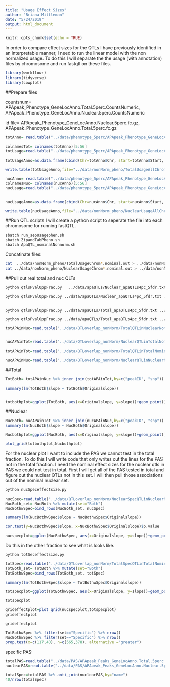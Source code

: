 ```yaml
---
title: "Usage Effect Sizes"
author: "Briana Mittleman"
date: "5/24/2019"
output: html_document
---
```


```r
knitr::opts_chunk$set(echo = TRUE)
```

In order to compare effect sizes for the QTLs I have previously identified in an interpretable manner, I need to run the linear model with the non normalized usage. To do this I will separate the the usage (with annotation) files by chromosome and run fastqtl on these files.  

```r
library(workflowr)
library(tidyverse)
library(cowplot)
```

##Prepare files  

countsnum= APApeak_Phenotype_GeneLocAnno.Total.5perc.CountsNumeric, APApeak_Phenotype_GeneLocAnno.Nuclear.5perc.CountsNumeric

id file= APApeak_Phenotype_GeneLocAnno.Nuclear.5perc.fc.gz, APApeak_Phenotype_GeneLocAnno.Total.5perc.fc.gz



```r
totAnno= read.table("../data/phenotype_5perc/APApeak_Phenotype_GeneLocAnno.Total.5perc.fc.gz", stringsAsFactors = F, header = T) %>% separate(chrom, into=c("Chrchrom", "Start", "End", "ID"),sep=":") %>% mutate(Chr=str_sub(Chrchrom, 4, str_length(Chrchrom)))
                                                                                                                                                                                                                
colnamesTot= colnames(totAnno)[5:56]
totUsage=read.table("../data/phenotype_5perc/APApeak_Phenotype_GeneLocAnno.Total.5perc.CountsNumeric", stringsAsFactors = F, header = F, col.names = colnamesTot) 

totUsageAnno=as.data.frame(cbind(Chr=totAnno$Chr, start=totAnno$Start, end=totAnno$End, ID=totAnno$ID, totUsage ))

write.table(totUsageAnno,file="../data/nonNorm_pheno/TotalUsageAllChrom.txt", col.names = T, row.names = F, quote = F, sep="\t" )
```



```r
nucAnno= read.table("../data/phenotype_5perc/APApeak_Phenotype_GeneLocAnno.Nuclear.5perc.fc.gz", stringsAsFactors = F, header = T)%>% separate(chrom, into=c("Chrchrom", "Start", "End", "ID"),sep=":") %>% mutate(Chr=str_sub(Chrchrom, 4, str_length(Chrchrom)))
colnamesNuc= colnames(nucAnno)[5:56]
nucUsage=read.table("../data/phenotype_5perc/APApeak_Phenotype_GeneLocAnno.Nuclear.5perc.CountsNumeric", stringsAsFactors = F, header = F, col.names = colnamesNuc) 


nucUsageAnno=as.data.frame(cbind(Chr=nucAnno$Chr, start=nucAnno$Start, end=nucAnno$End, ID=nucAnno$ID, nucUsage ))

write.table(nucUsageAnno,file="../data/nonNorm_pheno/NuclearUsageAllChrom.txt", col.names = T, row.names = F, quote = F, sep="\t" )
```


##Run QTL scripts
I will create a python script to seperate the file into each chromosome for running fastQTL.  

```bash
sbatch run_sepUsagephen.sh
sbatch ZipandTabPheno.sh
sbatch ApaQTL_nominalNonnorm.sh
```

Concatinate files:  

```bash
cat  ../data/nonNorm_pheno/TotalUsageChrom*.nominal.out > ../data/nonNorm_pheno/TotalUsageChrom_Nominal_AllChrom.txt
cat ../data/nonNorm_pheno/NuclearUsageChrom*.nominal.out > ../data/nonNorm_pheno/NuclearUsageChrom_Nominal_AllChrom.txt

```

##Pull out real total and nuc QLTs  


```bash
python qtlsPvalOppFrac.py   ../data/apaQTLs/Nuclear_apaQTLs4pc_5fdr.txt ../data/nonNorm_pheno/TotalUsageChrom_Nominal_AllChrom.txt ../data/QTLoverlap_nonNorm/NuclearQTLinTotalNominal_nonNorm.txt  

python qtlsPvalOppFrac.py ../data/apaQTLs/Nuclear_apaQTLs4pc_5fdr.txt ../data/nonNorm_pheno/NuclearUsageChrom_Nominal_AllChrom.txt ../data/QTLoverlap_nonNorm/NuclearQTLinNuclearNominal_nonNorm.txt  


python qtlsPvalOppFrac.py ../data/apaQTLs/Total_apaQTLs4pc_5fdr.txt ../data/nonNorm_pheno/TotalUsageChrom_Nominal_AllChrom.txt ../data/QTLoverlap_nonNorm/TotalQTLinTotalNominal_nonNorm.txt  

python qtlsPvalOppFrac.py ../data/apaQTLs/Total_apaQTLs4pc_5fdr.txt ../data/nonNorm_pheno/NuclearUsageChrom_Nominal_AllChrom.txt ../data/QTLoverlap_nonNorm/TotalQTLinNuclearNominal_nonNorm.txt  
```



```r
totAPAinNuc=read.table("../data/QTLoverlap_nonNorm/TotalQTLinNuclearNominal_nonNorm.txt", header = F, stringsAsFactors = F, col.names=c("peakID", "snp", "dist", "pval", "slope"))


nucAPAinTot=read.table("../data/QTLoverlap_nonNorm/NuclearQTLinTotalNominal_nonNorm.txt", header = F, stringsAsFactors = F, col.names=c("peakID", "snp", "dist", "pval", "slope"))

totAPAinTot=read.table("../data/QTLoverlap_nonNorm/TotalQTLinTotalNominal_nonNorm.txt", header = F, stringsAsFactors = F, col.names=c("peakID", "snp", "dist", "pval", "slope")) %>% dplyr::select(peakID, snp, slope) %>% dplyr::rename("Originalslope"=slope)

nucAPAinNuc=read.table("../data/QTLoverlap_nonNorm/NuclearQTLinNuclearNominal_nonNorm.txt", header = F, stringsAsFactors = F, col.names=c("peakID", "snp", "dist", "pval", "slope")) %>% dplyr::select(peakID, snp, slope)%>% dplyr::rename("Originalslope"=slope)
```



##Total

```r
TotBoth= totAPAinNuc %>% inner_join(totAPAinTot,by=c("peakID", "snp"))

summary(lm(TotBoth$slope ~ TotBoth$Originalslope))


totbothplot=ggplot(TotBoth, aes(x=Originalslope, y=slope))+geom_point() + geom_smooth(method="lm") + labs(title="Total apaQTL effect sizes", x="Effect size in Total",y="Effect size in Nucler") + geom_density_2d(col="red") + annotate("text", y=1, x=0, label="R2=.67, slope=0.64")
```
##Nuclear  

```r
NucBoth= nucAPAinTot %>% inner_join(nucAPAinNuc,by=c("peakID", "snp"))
summary(lm(NucBoth$slope ~ NucBoth$Originalslope))

Nucbothplot=ggplot(NucBoth, aes(x=Originalslope, y=slope))+geom_point() + geom_smooth(method="lm") + labs(title="Nuclear apaQTL effect sizes", x="Effect size in Nuclear",y="Effect size in Total") + geom_density_2d(col="red") +  annotate("text", y=1, x=0, label="R2=.8, slope=0.78")
```

```r
plot_grid(totbothplot,Nucbothplot)
```

For the nuclear plot I want to include the PAS we cannot test in the total fraction. To do this I will write code that only writes out the lines for the PAS not in the total fraction. I need the nominal effect sizes for the nuclear qtls in PAS we could not test in total. First I will get all of the PAS tested in total and figure out the nuclear QTLs not in this set. I will then pull those associations out of the nominal nuclear set. 

```bash
python nucSpeceffectsize.py
```

```r
nucSpec=read.table("../data/QTLoverlap_nonNorm/NuclearSpecQTLinNuclearNominal_nonNorm.txt",header = F, stringsAsFactors = F, col.names=c("peakID", "snp", "dist", "pval", "Originalslope")) %>% mutate(slope=0,set="Specific") %>% select(peakID, snp, dist, pval, Originalslope, slope,set)
NucBoth_set= NucBoth %>% mutate(set="Both")
NucBothwSpec=bind_rows(NucBoth_set, nucSpec)
```

```r
summary(lm(NucBothwSpec$slope ~ NucBothwSpec$Originalslope))

cor.test(y=NucBothwSpec$slope, x=NucBothwSpec$Originalslope)$p.value

nucspecplot=ggplot(NucBothwSpec, aes(x=Originalslope, y=slope))+geom_point(aes( col=set)) + geom_smooth(method="lm") + labs(title="Nuclear apaQTL effect sizes", x="Effect size in Nuclear",y="Effect size in Total") +  annotate("text", y=1, x=0, label="R2=.68, slope=0.66",size=6) + scale_color_brewer(palette = "Dark2")+ theme(text = element_text(size=16), legend.position = "bottom")
```
Do this in the other fraction to see what is looks like.

```bash
python totSeceffectsize.py
```


```r
totSpec=read.table("../data/QTLoverlap_nonNorm/TotalSpecQTLinTotalNominal_nonNorm.txt",header = F, stringsAsFactors = F, col.names=c("peakID", "snp", "dist", "pval", "Originalslope")) %>% mutate(slope=0,set="Specific") %>% select(peakID, snp, dist, pval, Originalslope, slope,set)
TotBoth_set= TotBoth %>% mutate(set="Both")
TotBothwSpec=bind_rows(TotBoth_set, totSpec)
```

```r
summary(lm(TotBothwSpec$slope ~ TotBothwSpec$Originalslope))

totspecplot=ggplot(TotBothwSpec, aes(x=Originalslope, y=slope))+geom_point(aes( col=set)) + geom_smooth(method="lm") + labs(title="Total apaQTL effect sizes", x="Effect size in Total",y="Effect size in Nuclear") +  annotate("text", y=1, x=0, label="R2=.65, slope=0.62", size=6) + scale_color_brewer(palette = "Dark2") + theme(text = element_text(size=16), legend.position = "bottom")

totspecplot
```
```r
grideffectplot=plot_grid(nucspecplot,totspecplot)
grideffectplot
```

```r
grideffectplot
```

```r

TotBothwSpec %>% filter(set=="Specific") %>% nrow()
NucBothwSpec %>% filter(set=="Specific") %>% nrow()
prop.test(x=c(117,40), n=c(565,378), alternative ="greater")
```

 specific PAS:

```r
totalPAS=read.table("../data/PAS/APApeak_Peaks_GeneLocAnno.Total.5perc.sort.bed",stringsAsFactors = F,col.names = c("chr", "start","end","name", "score", "strand"))
nuclearPAS=read.table("../data/PAS/APApeak_Peaks_GeneLocAnno.Nuclear.5perc.sort.bed",stringsAsFactors = F,col.names = c("chr", "start","end","name", "score", "strand"))

totalSpec=totalPAS %>% anti_join(nuclearPAS,by="name")
40/nrow(totalSpec)

```


